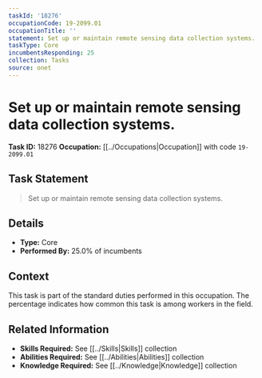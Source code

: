 ```yaml
---
taskId: '18276'
occupationCode: 19-2099.01
occupationTitle: ''
statement: Set up or maintain remote sensing data collection systems.
taskType: Core
incumbentsResponding: 25
collection: Tasks
source: onet
---
```

# Set up or maintain remote sensing data collection systems.

**Task ID:** 18276
**Occupation:** [[../Occupations|Occupation]] with code `19-2099.01`

## Task Statement

> Set up or maintain remote sensing data collection systems.

## Details

- **Type:** Core
- **Performed By:** 25.0% of incumbents

## Context

This task is part of the standard duties performed in this occupation. The percentage indicates how common this task is among workers in the field.

## Related Information

- **Skills Required:** See [[../Skills|Skills]] collection
- **Abilities Required:** See [[../Abilities|Abilities]] collection
- **Knowledge Required:** See [[../Knowledge|Knowledge]] collection

